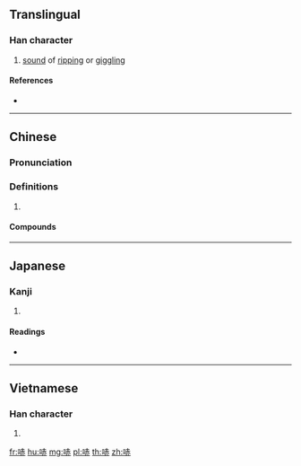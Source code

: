 {{character info/new}}
==Translingual==

===Han character===
{{Han char|rn=30|rad=口|as=07|sn=10|four=64031|canj=RGLC|ids=⿰口赤}}

# [[sound]] of [[rip]]ping or [[giggling]]

====References====
* {{Han ref|kx=0190.120|dkj=03645|dj=0409.290|hdz=10625.010|uh=54E7|ud=21735|bh=D0F4|bd=53492}}

----

==Chinese==
{{zh-forms}}

===Pronunciation===
{{zh-pron
|m=chī
|c=ci1
|cat=
}}

===Definitions===
{{zh-hanzi}}

# {{rfdef|zh}}

====Compounds====
{{zh-der|噗哧|哧溜|吭哧|撲哧}}

----

==Japanese==

===Kanji===
{{ja-kanji|grade=|rs=口07}}

# {{defn|lang=ja|sort=口07}}

====Readings====
* {{ja-readings|on=[[か]] (ka), [[け]] (ke), [[せき]] (seki)|kun=[[ものみ]] (monomi)}}

----

==Vietnamese==

===Han character===
{{vi-hantu|[[xích]]|rs=口07}}

# {{defn|lang=vi|sort=口07}}

[[fr:哧]]
[[hu:哧]]
[[mg:哧]]
[[pl:哧]]
[[th:哧]]
[[zh:哧]]